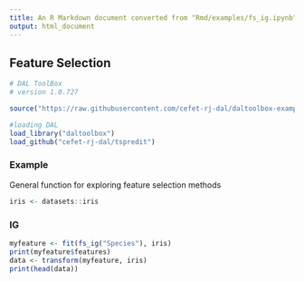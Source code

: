 ```yaml
---
title: An R Markdown document converted from "Rmd/examples/fs_ig.ipynb"
output: html_document
---
```


## Feature Selection

```r
# DAL ToolBox
# version 1.0.727

source("https://raw.githubusercontent.com/cefet-rj-dal/daltoolbox-examples/main/jupyter.R")

#loading DAL
load_library("daltoolbox") 
load_github("cefet-rj-dal/tspredit")
```

### Example
General function for exploring feature selection methods

```r
iris <- datasets::iris
```

### IG

```r
myfeature <- fit(fs_ig("Species"), iris)
print(myfeature$features)
data <- transform(myfeature, iris)
print(head(data))
```

